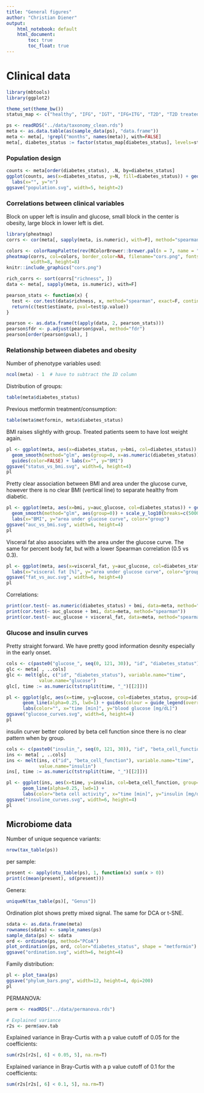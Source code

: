 ```yaml
---
title: "General figures"
author: "Christian Diener"
output:
    html_notebook: default
    html_document:
        toc: true
        toc_float: true
---
```


# Clinical data

```r
library(mbtools)
library(ggplot2)

theme_set(theme_bw())
status_map <- c("healthy", "IFG", "IGT", "IFG+ITG", "T2D", "T2D treated")

ps <- readRDS("../data/taxonomy_clean.rds")
meta <- as.data.table(as(sample_data(ps), "data.frame"))
meta <- meta[, !grepl("months", names(meta)), with=FALSE]
meta[, diabetes_status := factor(status_map[diabetes_status], levels=status_map)]
```

### Population design

```r
counts <- meta[order(diabetes_status), .N, by=diabetes_status]
ggplot(counts, aes(x=diabetes_status, y=N, fill=diabetes_status)) + geom_bar(stat="identity") + guides(fill=F) +
  labs(x="", y="n")
ggsave("population.svg", width=5, height=2)
```


### Correlations between clinical variables

Block on upper left is insulin and glucose, small block in the center is obesity, large block in lower left is diet.

```r
library(pheatmap)
corrs <- cor(meta[, sapply(meta, is.numeric), with=F], method="spearman", use="pairwise.complete.obs")

colors <- colorRampPalette(rev(RColorBrewer::brewer.pal(n = 7, name = "RdBu")))(128)
pheatmap(corrs, col=colors, border_color=NA, filename="cors.png", fontsize=3,
         width=8, height=8)
knitr::include_graphics("cors.png")
```

```r
rich_corrs <- sort(corrs["richness", ])
data <- meta[, sapply(meta, is.numeric), with=F]

pearson_stats <- function(x) {
  test <- cor.test(data$richness, x, method="spearman", exact=F, continuity=T)
  return(c(test$estimate, pval=test$p.value))
}

pearson <- as.data.frame(t(apply(data, 2, pearson_stats)))
pearson$fdr <- p.adjust(pearson$pval, method="fdr")
pearson[order(pearson$pval), ]
```


### Relationship between diabetes and obesity

Number of phenotype variables used:

```r
ncol(meta) - 1  # have to subtract the ID column
```


Distribution of groups:

```r
table(meta$diabetes_status)
```

Previous metformin treatment/consumption:

```r
table(meta$metformin, meta$diabetes_status)
```


BMI raises slightly with group. Treated patients seem to have lost weight again.

```r
pl <- ggplot(meta, aes(x=diabetes_status, y=bmi, col=diabetes_status)) + geom_jitter(width=0.3) + 
  geom_smooth(method="glm", aes(group=0, x=as.numeric(diabetes_status))) +
  guides(color=FALSE) + labs(x="", y="BMI")
ggsave("status_vs_bmi.svg", width=6, height=4)
pl
```

Pretty clear association between BMI and area under the glucose curve, however there is no clear BMI (vertical line) to separate healthy from diabetic.

```r
pl <- ggplot(meta, aes(x=bmi, y=auc_glucose, col=diabetes_status)) + geom_point() + 
  geom_smooth(method="glm", aes(group=0)) + scale_y_log10(breaks=c(5000, 10000, 20000, 50000)) +
  labs(x="BMI", y="area under glucose curve", color="group")
ggsave("auc_vs_bmi.svg", width=6, height=4)
pl
```

Visceral fat also associates with the area under the glucose curve. The same for percent body fat, but with a lower Spearman correlation (0.5 vs 0.3).

```r
pl <- ggplot(meta, aes(x=visceral_fat, y=auc_glucose, col=diabetes_status)) + geom_point(alpha=0.5) + 
  labs(x="visceral fat [%]", y="area under glucose curve", color="group")
ggsave("fat_vs_auc.svg", width=6, height=4)
pl
```


Correlations:

```r
print(cor.test(~ as.numeric(diabetes_status) + bmi, data=meta, method="spearman"))
print(cor.test(~ auc_glucose + bmi, data=meta, method="spearman"))
print(cor.test(~ auc_glucose + visceral_fat, data=meta, method="spearman"))
```



### Glucose and insulin curves

Pretty straight forward. We have pretty good information desnity especially in the early onset.

```r
cols <- c(paste0("glucose_", seq(0, 121, 30)), "id", "diabetes_status")
glc <- meta[ , ..cols]
glc <- melt(glc, c("id", "diabetes_status"), variable.name="time",
            value.name="glucose")
glc[, time := as.numeric(tstrsplit(time, "_")[[2]])]

pl <- ggplot(glc, aes(x=time, y=glucose, col=diabetes_status, group=id)) +
      geom_line(alpha=0.25, lwd=1) + guides(colour = guide_legend(override.aes = list(alpha = 1))) +
      labs(color="", x="time [min]", y="blood glucose [mg/dL]")
ggsave("glucose_curves.svg", width=6, height=4)
pl
```

insulin curver better colored by beta cell function since there is no clear pattern when by group.

```r
cols <- c(paste0("insulin_", seq(0, 121, 30)), "id", "beta_cell_function")
ins <- meta[ , ..cols]
ins <- melt(ins, c("id", "beta_cell_function"), variable.name="time",
            value.name="insulin")
ins[, time := as.numeric(tstrsplit(time, "_")[[2]])]

pl <- ggplot(ins, aes(x=time, y=insulin, col=beta_cell_function, group=id)) +
      geom_line(alpha=0.25, lwd=1) +
      labs(color="beta cell activity", x="time [min]", y="insulin [mg/dL]") + viridis::scale_color_viridis()
ggsave("insuline_curves.svg", width=6, height=4)
pl

```

## Microbiome data

Number of unique sequence variants:

```r
nrow(tax_table(ps))
```

per sample:

```r
present <- apply(otu_table(ps), 1, function(x) sum(x > 0))
print(c(mean(present), sd(present)))
```

Genera:

```r
uniqueN(tax_table(ps)[, "Genus"])
```


Ordination plot shows pretty mixed signal. The same for DCA or t-SNE.

```r
sdata <- as.data.frame(meta)
rownames(sdata) <- sample_names(ps)
sample_data(ps) <- sdata
ord <- ordinate(ps, method="PCoA")
plot_ordination(ps, ord, color="diabetes_status", shape = "metformin") + labs(color="group")
ggsave("ordination.svg", width=6, height=4)
```

Family distribution:

```r
pl <- plot_taxa(ps)
ggsave("phylum_bars.png", width=12, height=4, dpi=200)
pl
```

PERMANOVA:

```r
perm <- readRDS("../data/permanova.rds")

# Explained variance
r2s <- perm$aov.tab
```

Explained variance in Bray-Curtis with a p value cutoff of 0.05 for the coefficients:

```r
sum(r2s[r2s[, 6] < 0.05, 5], na.rm=T)
```

Explained variance in Bray-Curtis with a p value cutoff of 0.1 for the coefficients:

```r
sum(r2s[r2s[, 6] < 0.1, 5], na.rm=T)
```

